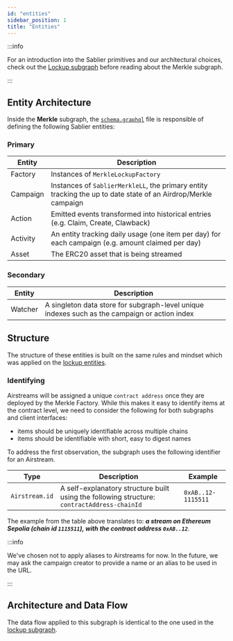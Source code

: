 ```yaml
---
id: "entities"
sidebar_position: 1
title: "Entities"
---
```


:::info

For an introduction into the Sablier primitives and our architectural choices, check out the
[Lockup subgraph](/api/lockup/the-graph/entities) before reading about the Merkle subgraph.

:::

## Entity Architecture

Inside the **Merkle** subgraph, the
[`schema.graphql`](https://github.com/sablier-labs/indexers/blob/main/apps/merkle/schema.graphql) file is responsible
of defining the following Sablier entities:

### Primary

| Entity   | Description                                                                                                    |
| -------- | -------------------------------------------------------------------------------------------------------------- |
| Factory  | Instances of `MerkleLockupFactory`                                                                             |
| Campaign | Instances of `SablierMerkleLL`, the primary entity tracking the up to date state of an Airdrop/Merkle campaign |
| Action   | Emitted events transformed into historical entries (e.g. Claim, Create, Clawback)                              |
| Activity | An entity tracking daily usage (one item per day) for each campaign (e.g. amount claimed per day)              |
| Asset    | The ERC20 asset that is being streamed                                                                         |

### Secondary

| Entity  | Description                                                                                   |
| ------- | --------------------------------------------------------------------------------------------- |
| Watcher | A singleton data store for subgraph-level unique indexes such as the campaign or action index |

## Structure

The structure of these entities is built on the same rules and mindset which was applied on the
[lockup entities](/api/lockup/the-graph/entities).

### Identifying

Airstreams will be assigned a unique `contract address` once they are deployed by the Merkle Factory. While this makes
it easy to identify items at the contract level, we need to consider the following for both subgraphs and client
interfaces:

- items should be uniquely identifiable across multiple chains
- items should be identifiable with short, easy to digest names

To address the first observation, the subgraph uses the following identifier for an Airstream.

| Type           | Description                                                                                 | Example                         |
| -------------- | ------------------------------------------------------------------------------------------- | ------------------------------- |
| `Airstream.id` | A self-explanatory structure built using the following structure: `contractAddress-chainId` | <nobr>`0xAB..12-1115511`</nobr> |

The example from the table above translates to: **_a stream on Ethereum Sepolia (chain id `1115511`), with the contract
address `0xAB..12`_**.

:::info

We've chosen not to apply aliases to Airstreams for now. In the future, we may ask the campaign creator to provide a
name or an alias to be used in the URL.

:::

## Architecture and Data Flow

The data flow applied to this subgraph is identical to the one used in the
[lockup subgraph](/api/lockup/the-graph/architecture).
